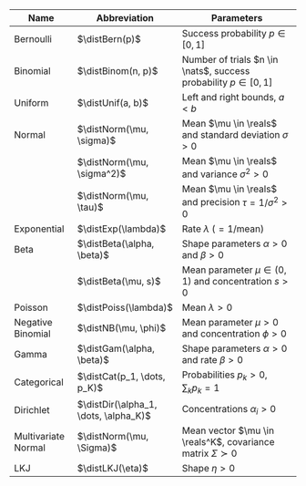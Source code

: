 | Name                | Abbreviation                          | Parameters                                                         |
|-----------------|-----------------|---------------------------------------|
| Bernoulli           | $\distBern(p)$                        | Success probability $p \in [0, 1]$                                 |
| Binomial            | $\distBinom(n, p)$                    | Number of trials $n \in \nats$, success probability $p \in [0, 1]$ |
| Uniform             | $\distUnif(a, b)$                     | Left and right bounds, $a < b$                                     |
| Normal              | $\distNorm(\mu, \sigma)$              | Mean $\mu \in \reals$ and standard deviation $\sigma > 0$          |
|                     | $\distNorm(\mu, \sigma^2)$            | Mean $\mu \in \reals$ and variance $\sigma^2 > 0$                  |
|                     | $\distNorm(\mu, \tau)$                | Mean $\mu \in \reals$ and precision $\tau = 1/\sigma^2 > 0$        |
| Exponential         | $\distExp(\lambda)$                   | Rate $\lambda$ ($=1/$mean)                                         |
| Beta                | $\distBeta(\alpha, \beta)$            | Shape parameters $\alpha > 0$ and $\beta > 0$                      |
|                     | $\distBeta(\mu, s)$                   | Mean parameter $\mu \in (0, 1)$ and concentration $s>0$            |
| Poisson             | $\distPoiss(\lambda)$                 | Mean $\lambda > 0$                                                 |
| Negative Binomial   | $\distNB(\mu, \phi)$                  | Mean parameter $\mu > 0$ and concentration $\phi >0$               |
| Gamma               | $\distGam(\alpha, \beta)$             | Shape parameters $\alpha > 0$ and rate $\beta > 0$                 |
| Categorical         | $\distCat(p_1, \dots, p_K)$           | Probabilities $p_k > 0$, $\sum_k p_k = 1$                          |
| Dirichlet           | $\distDir(\alpha_1, \dots, \alpha_K)$ | Concentrations $\alpha_i > 0$                                      |
| Multivariate Normal | $\distNorm(\mu, \Sigma)$              | Mean vector $\mu \in \reals^K$, covariance matrix $\Sigma \succ 0$ |
| LKJ                 | $\distLKJ(\eta)$                      | Shape $\eta > 0$                                                   |